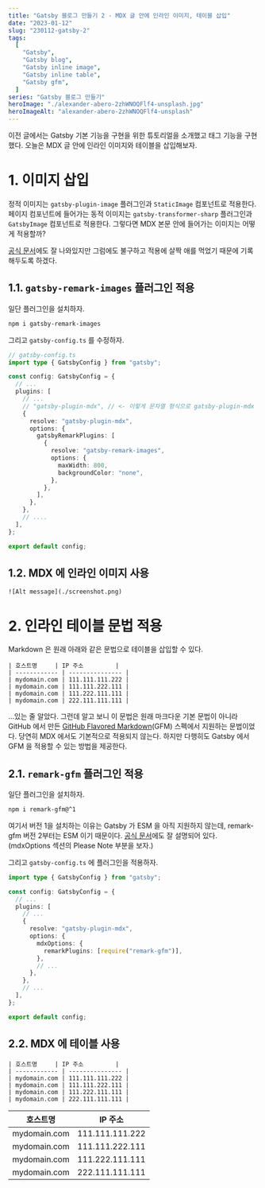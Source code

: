 ```yaml
---
title: "Gatsby 블로그 만들기 2 - MDX 글 안에 인라인 이미지, 테이블 삽입"
date: "2023-01-12"
slug: "230112-gatsby-2"
tags:
  [
    "Gatsby",
    "Gatsby blog",
    "Gatsby inline image",
    "Gatsby inline table",
    "Gatsby gfm",
  ]
series: "Gatsby 블로그 만들기"
heroImage: "./alexander-abero-2zhWNOQFlf4-unsplash.jpg"
heroImageAlt: "alexander-abero-2zhWNOQFlf4-unsplash"
---
```


이전 글에서는 Gatsby 기본 기능을 구현을 위한 튜토리얼을 소개했고 태그 기능을 구현했다. 오늘은 MDX 글 안에 인라인 이미지와 테이블을 삽입해보자.

# 1. 이미지 삽입

정적 이미지는 `gatsby-plugin-image` 플러그인과 `StaticImage` 컴포넌트로 적용한다. 페이지 컴포넌트에 들어가는 동적 이미지는 `gatsby-transformer-sharp` 플러그인과 `GatsbyImage` 컴포넌트로 적용한다. 그렇다면 MDX 본문 안에 들어가는 이미지는 어떻게 적용할까?

[공식 문서](https://www.gatsbyjs.com/docs/how-to/images-and-media/working-with-images-in-markdown/)에도 잘 나와있지만 그럼에도 불구하고 적용에 살짝 애를 먹었기 때문에 기록해두도록 하겠다.

## 1.1. `gatsby-remark-images` 플러그인 적용

일단 플러그인을 설치하자.

```sh
npm i gatsby-remark-images
```

그리고 `gatsby-config.ts` 를 수정하자.

```ts
// gatsby-config.ts
import type { GatsbyConfig } from "gatsby";

const config: GatsbyConfig = {
  // ...
  plugins: [
    // ...
    // "gatsby-plugin-mdx", // <- 이렇게 문자열 형식으로 gatsby-plugin-mdx 를 쓰고 있었다면, 이 줄은 삭제하자.
    {
      resolve: "gatsby-plugin-mdx",
      options: {
        gatsbyRemarkPlugins: [
          {
            resolve: "gatsby-remark-images",
            options: {
              maxWidth: 800,
              backgroundColor: "none",
            },
          },
        ],
      },
    },
    // ....
  ],
};

export default config;
```

## 1.2. MDX 에 인라인 이미지 사용

```
![Alt message](./screenshot.png)
```

# 2. 인라인 테이블 문법 적용

Markdown 은 원래 아래와 같은 문법으로 테이블을 삽입할 수 있다.

```
| 호스트명     | IP 주소         |
| ------------ | --------------- |
| mydomain.com | 111.111.111.222 |
| mydomain.com | 111.111.222.111 |
| mydomain.com | 111.222.111.111 |
| mydomain.com | 222.111.111.111 |
```

...있는 줄 알았다. 그런데 알고 보니 이 문법은 원래 마크다운 기본 문법이 아니라 GitHub 에서 만든 [GitHub Flavored Markdown](https://github.github.com/gfm/)(GFM) 스펙에서 지원하는 문법이었다. 당연히 MDX 에서도 기본적으로 적용되지 않는다. 하지만 다행히도 Gatsby 에서 GFM 을 적용할 수 있는 방법을 제공한다.

## 2.1. `remark-gfm` 플러그인 적용

일단 플러그인을 설치하자.

```sh
npm i remark-gfm@^1
```

여기서 버전 1을 설치하는 이유는 Gatsby 가 ESM 을 아직 지원하지 않는데, remark-gfm 버전 2부터는 ESM 이기 때문이다. [공식 문서](https://www.gatsbyjs.com/plugins/gatsby-plugin-mdx/#mdxoptions)에도 잘 설명되어 있다. (mdxOptions 섹션의 Please Note 부분을 보자.)

그리고 `gatsby-config.ts` 에 플러그인을 적용하자.

```ts
import type { GatsbyConfig } from "gatsby";

const config: GatsbyConfig = {
  // ...
  plugins: [
    // ...
    {
      resolve: "gatsby-plugin-mdx",
      options: {
        mdxOptions: {
          remarkPlugins: [require("remark-gfm")],
        },
        // ...
      },
    },
    // ...
  ],
};

export default config;
```

## 2.2. MDX 에 테이블 사용

```
| 호스트명     | IP 주소         |
| ------------ | --------------- |
| mydomain.com | 111.111.111.222 |
| mydomain.com | 111.111.222.111 |
| mydomain.com | 111.222.111.111 |
| mydomain.com | 222.111.111.111 |
```

| 호스트명     | IP 주소         |
| ------------ | --------------- |
| mydomain.com | 111.111.111.222 |
| mydomain.com | 111.111.222.111 |
| mydomain.com | 111.222.111.111 |
| mydomain.com | 222.111.111.111 |
